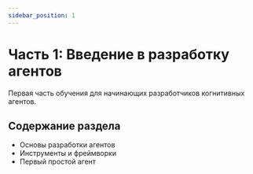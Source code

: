 ```yaml
---
sidebar_position: 1
---
```


# Часть 1: Введение в разработку агентов

Первая часть обучения для начинающих разработчиков когнитивных агентов.

## Содержание раздела

- Основы разработки агентов
- Инструменты и фреймворки
- Первый простой агент 